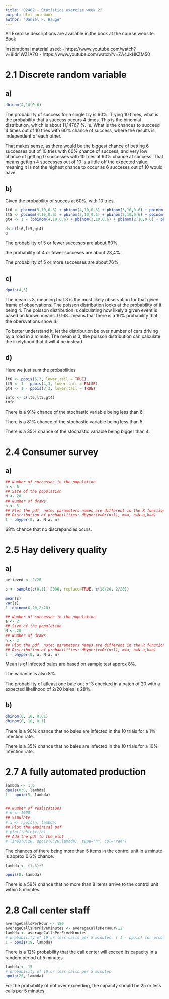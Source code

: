 ```yaml
---
title: "02402 - Statistics exercise week 2"
output: html_notebook
author: "Daniel F. Hauge"
---
```


All Exercise descriptions are available in the book at the course website: [Book](https://02402.compute.dtu.dk/enotes/book-IntroStatistics)

Inspirational material used:
- https://www.youtube.com/watch?v=8idr1WZ1A7Q
- https://www.youtube.com/watch?v=ZA4JkHKZM50




# 2.1 Discrete random variable

## a) 

```r
dbinom(4,10,0.6)
```
The probability of success for a single try is 60%. Trying 10 times, what is the probability that a success occurs 4 times. This is the binomial distribution, which is about 11,14767 %. ie. What is the chances to succeed 4 times out of 10 tries with 60% chance of success, where the results is independent of each other. 

That makes sense, as there would be the biggest chance of betting 6 successes out of 10 tries with 60% chance of success, and very low chance of getting 0 successes with 10 tries at 60% chance at success. That means gettign 4 successes out of 10 is a little off the expected value, meaning it is not the highest chance to occur as 6 succeses out of 10 would have.

## b)

Given the probability of succes at 60%, with 10 tries.

```r
lt6 <- pbinom(5,10,0.6) + pbinom(4,10,0.6) + pbinom(3,10,0.6) + pbinom(2,10,0.6) + pbinom(1,10,0.6)
lt5 <- pbinom(4,10,0.6) + pbinom(3,10,0.6) + pbinom(2,10,0.6) + pbinom(1,10,0.6)
gt4 <- 1 - (pbinom(4,10,0.6) + pbinom(3,10,0.6) + pbinom(2,10,0.6) + pbinom(1,10,0.6))

d<-c(lt6,lt5,gt4)
d
```
The probability of 5 or fewer succeses are about 60%.

the probability of 4 or fewer succeses are about 23,4%.

The probability of 5 or more successes are about 76%.

## c)

```r
dpois(4,3)
```
The mean is 3, meaning that 3 is the most likely observation for that given frame of observations. The poisson distribution looks at the probability of it being 4. The poisson distribution is calculating how likely a given event is based on known means. 0.168.. means that there is a 16% probability that the obersvations show 4. 

To better understand it, let the distribution be over number of cars driving by a road in a minute. The mean is 3, the poisson distribution can calculate the likelyhood that it will 4 be instead.


## d)
Here we just sum the probabilities

```r
lt6 <- ppois(5,3, lower.tail = TRUE)
lt5 <- 1 - ppois(4,3, lower.tail = FALSE) 
gt4 <- 1 - ppois(3,3, lower.tail = TRUE)

info <- c(lt6,lt5,gt4)
info

```
There is a 91% chance of the stochastic variable being less than 6.

There is a 81% chance of the stochastic variable being less than 5

There is a 35% chance of the stochastic variable being bigger than 4.

# 2.4 Consumer survey

## a)

```r
## Number of successes in the population
a <- 6
## Size of the population
N <- 20
## Number of draws
n <- 3
## Plot the pdf, note: parameters names are different in the R function
## Distribution of probabilities: dhyper(x=0:(n+1), m=a, n=N-a,k=n)
1 - phyper(0, a, N-a, n)
```
68% chance that no discrepancies ocurs.

# 2.5 Hay delivery quality

## a) 

```r
believed <- 2/20

s <- sample(c(0,1), 2000, replace=TRUE, c(18/20, 2/20))

mean(s)
var(s)
1- dbinom(0,20,2/20)

## Number of successes in the population
a <- 2
## Size of the population
N <- 20
## Number of draws
n <- 3
## Plot the pdf, note: parameters names are different in the R function
## Distribution of probabilities: dhyper(x=0:(n+1), m=a, n=N-a,k=n)
1 - phyper(0, a, N-a, n)

```
Mean is of infected bales are based on sample test approx 8%.

The variance is also 8%.

The probability of atleast one bale out of 3 checked in a batch of 20 with a expected likelihood of 2/20 bales is 28%.


## b)
```r

dbinom(0, 10, 0.01)
dbinom(0, 10, 0.1)

```
There is a 90% chance that no bales are infected in the 10 trials for a 1% infection rate.

There is a 35% chance that no bales are infected in the 10 trials for a 10% infection rate.

# 2.7 A fully automated production

```r
lambda <- 1.6
dpois(0:8, lambda)
1 - ppois(5, lambda)


## Number of realizations
# n <- 1000
## Simulate
# x <- rpois(n, lambda)
## Plot the empirical pdf
# plot(table(x)/n)
## Add the pdf to the plot
# lines(0:20, dpois(0:20,lambda), type="h", col="red")

```
The chances of there being more than 5 items in the control unit in a minute is approx 0.6% chance.

```r
lambda <- (1.6)*5

ppois(8, lambda)
```
There is a 59% chance that no more than 8 items arrive to the control unit within 5 minutes.


# 2.8 Call center staff

```r
averageCallsPerHour <- 180
averageCallsPerFiveMinutes <- averageCallsPerHour/12
lambda <- averageCallsPerFiveMinutes
# probability of 19 or less calls per 5 minutes. ( 1 - ppois) for probability of over exceeding 
1 - ppois(19, lambda)
```
There is a 12% probability that the call center will exceed its capacity in a random period of 5 minutes.


```r
lambda <- 15
# probability of 19 or less calls per 5 minutes.
ppois(25, lambda)
```
For the probability of not over exceeding, the capacity should be 25 or less calls per 5 minutes.
